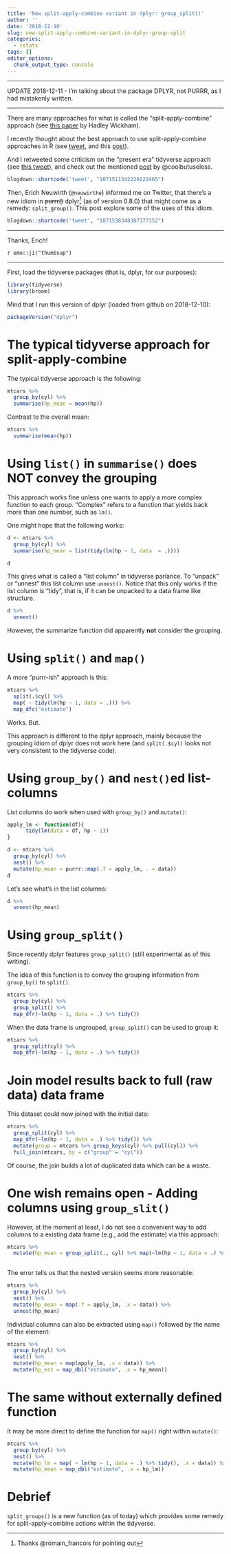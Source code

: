 ```yaml
---
title: 'New split-apply-combine variant in dplyr: group_split()'
author: ''
date: '2018-12-10'
slug: new-split-apply-combine-variant-in-dplyr-group-split
categories:
  - rstats
tags: []
editor_options: 
  chunk_output_type: console
---
```



---

UPDATE 2018-12-11 - I'm talking about the package DPLYR, not PURRR, as I had mistakenly written.


---




There are many approaches for what is called the "split-apply-combine" approach (see [this paper](https://www.jstatsoft.org/article/view/v040i01/v40i01.pdf) by Hadley Wickham).


I recently thought about the best approach to use split-apply-combine approaches in R (see [tweet](https://twitter.com/sauer_sebastian/status/1071511342220222465), and this [post](https://data-se.netlify.com/2018/12/05/plot-many-ggplot-diagrams-using-nest-and-map/)).


And I retweeted some criticism on the "present era" tidyverse approach (see [this tweet](https://twitter.com/sauer_sebastian/status/1071511342220222465)), and check out the mentioned [post](https://coolbutuseless.bitbucket.io/2018/03/03/split-apply-combine-my-search-for-a-replacement-for-group_by---do/) by @coolbutuseless.



```r
blogdown::shortcode('tweet', "1071511342220222465")
```



Then, Erich Neuwirth (`@neuwirthe`) informed me on Twitter, that there's a new idiom in ~~purrr()~~ dplyr^[Thanks @romain_francois for pointing out] (as of version 0.8.0) that might come as a remedy: `split_group()`. This post explore some of the uses of this idiom.


```r
blogdown::shortcode('tweet', "1071538348387377152")
```


---

Thanks, Erich!

`r emo::ji("thumbsup")`

---




First, load the tidyverse packages (that is, dplyr, for our purposes):

```r
library(tidyverse)
library(broom)
```

Mind that I run this version of dplyr (loaded from github on 2018-12-10):

```r
packageVersion("dplyr")
```



# The typical tidyverse approach for split-apply-combine


The typical tidyverse approach is the following:
```r
mtcars %>% 
  group_by(cyl) %>% 
  summarise(hp_mean = mean(hp))
```

Contrast to the overall mean:

```r
mtcars %>% 
  summarise(mean(hp))
```


# Using `list()` in `summarise()` does NOT convey the grouping

This approach works fine unless one wants to apply a more complex function to each group. "Complex" refers to a function that yields back more than one number, such as `lm()`.

One might hope that the following works:


```r
d <- mtcars %>% 
  group_by(cyl) %>% 
  summarise(hp_mean = list(tidy(lm(hp ~ 1, data  = .))))

d
```

This gives what is called a "list column" in tidyverse parlance. To "unpack" or "unnest" this list column use `unnest()`. Notice that this only works if the list column is "tidy", that is, if it can be unpacked to a data frame like structure.


```r
d %>% 
  unnest()
```


However, the summarize function did apparently **not** consider the grouping.



# Using `split()` and `map()`


A more "purrr-ish" approach is this:

```r
mtcars %>% 
  split(.$cyl) %>% 
  map( ~ tidy(lm(hp ~ 1, data = .))) %>% 
  map_dfc("estimate")
```


Works. But.

This approach is different to the dplyr approach, mainly because the grouping idiom of dplyr does not work here (and `split(.$cyl)` looks not very consistent to the tidyverse code).



# Using `group_by()` and `nest()`ed list-columns


List columns do work when used with `group_by()` and `mutate()`:


```r

apply_lm <- function(df){
      tidy(lm(data = df, hp ~ 1))      
}

d <- mtcars %>% 
  group_by(cyl) %>% 
  nest() %>% 
  mutate(hp_mean = purrr::map(.f = apply_lm, . = data)) 
d
```


Let's see what's in the list columns:

```r
d %>% 
  unnest(hp_mean)
```



# Using `group_split()`


Since recently dplyr features `group_split()` (still experimental as of this writing).

The idea of this function is to convey the grouping information from `group_by()` to `split()`.

```r
mtcars %>% 
  group_by(cyl) %>% 
  group_split() %>% 
  map_dfr(~lm(hp ~ 1, data = .) %>% tidy())
```

When the data frame is ungrouped, `group_split()` can be used to group it:

```r
mtcars %>% 
  group_split(cyl) %>% 
  map_dfr(~lm(hp ~ 1, data = .) %>% tidy())
```


# Join model results back to full (raw data) data frame

This dataset could now joined with the initial data:


```r
mtcars %>% 
  group_split(cyl) %>% 
  map_dfr(~lm(hp ~ 1, data = .) %>% tidy()) %>%
  mutate(group = mtcars %>% group_keys(cyl) %>% pull(cyl)) %>% 
  full_join(mtcars, by = c("group" = "cyl"))
```

Of course, the join builds a lot of duplicated data which can be a waste.



# One wish remains open  - Adding columns using `group_slit()`


However, at the moment at least, I do not see a convenient way to add columns to a existing data frame (e.g., add the estimate) via this approach:


```r
mtcars %>%
  mutate(hp_mean = group_split(., cyl) %>% map(~lm(hp ~ 1, data = .) %>% tidy() %>% map("estimate")))
  
```




The error tells us that the nested version seems more reasonable:


```r
mtcars %>% 
  group_by(cyl) %>%
  nest() %>% 
  mutate(hp_mean = map(.f = apply_lm, .x = data)) %>% 
  unnest(hp_mean)
```

Individual columns can also be extracted using `map()` followed by the name of the element:

```r
mtcars %>% 
  group_by(cyl) %>%
  nest() %>% 
  mutate(hp_mean = map(apply_lm, .x = data)) %>% 
  mutate(hp_est = map_dbl("estimate", .x = hp_mean))
```


# The same without externally defined function

It may be more direct to define the function for `map()` right within `mutate()`:

```r
mtcars %>% 
  group_by(cyl) %>%
  nest() %>% 
  mutate(hp_lm = map( ~ lm(hp ~ 1, data = .) %>% tidy(), .x = data)) %>% 
  mutate(hp_mean = map_dbl("estimate", .x = hp_lm))
```



# Debrief


`split_groups()` is a new function (as of today) which provides some remedy for split-apply-combine actions within the tidyverse. 
